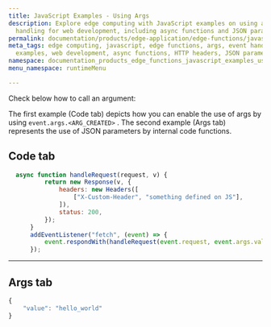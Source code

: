 ```yaml
---
title: JavaScript Examples - Using Args
description: Explore edge computing with JavaScript examples on using args and event
  handling for web development, including async functions and JSON parameters.
permalink: documentation/products/edge-application/edge-functions/javascript-examples/using-args
meta_tags: edge computing, javascript, edge functions, args, event handling, code
  examples, web development, async functions, HTTP headers, JSON parameters
namespace: documentation_products_edge_functions_javascript_examples_using_args
menu_namespace: runtimeMenu

---
```


Check below how to call an argument:

The first example (Code tab) depicts how you can enable the use of args by using ``event.args.<ARG_CREATED>`` . The second example (Args tab) represents the use of JSON parameters by internal code functions.

## Code tab

```js
  async function handleRequest(request, v) {
          return new Response(v, {
              headers: new Headers([
                  ["X-Custom-Header", "something defined on JS"],
              ]),
              status: 200,
          });
      }
      addEventListener("fetch", (event) => {
          event.respondWith(handleRequest(event.request, event.args.value));
      });
```

---

## Args tab

```js
{
    "value": "hello_world"
}
```




